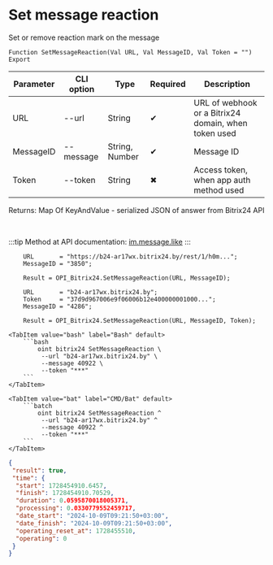 ﻿---
sidebar_position: 3
---


# Set message reaction
 Set or remove reaction mark on the message



`Function SetMessageReaction(Val URL, Val MessageID, Val Token = "") Export`

  | Parameter | CLI option | Type | Required | Description |
  |-|-|-|-|-|
  | URL | --url | String | &#x2714; | URL of webhook or a Bitrix24 domain, when token used |
  | MessageID | --message | String, Number | &#x2714; | Message ID |
  | Token | --token | String | &#x2716; | Access token, when app auth method used |

  
  Returns:  Map Of KeyAndValue - serialized JSON of answer from Bitrix24 API

<br/>

:::tip
Method at API documentation: [im.message.like](https://dev.1c-bitrix.ru/learning/course/?COURSE_ID=93&LESSON_ID=12121)
:::
<br/>



```bsl title="1C:Enterprise/OneScript code example"
    URL       = "https://b24-ar17wx.bitrix24.by/rest/1/h0m...";
    MessageID = "3850";

    Result = OPI_Bitrix24.SetMessageReaction(URL, MessageID);

    URL       = "b24-ar17wx.bitrix24.by";
    Token     = "37d9d967006e9f06006b12e400000001000...";
    MessageID = "4286";

    Result = OPI_Bitrix24.SetMessageReaction(URL, MessageID, Token);
```
 

 <Tabs>
  
    <TabItem value="bash" label="Bash" default>
        ```bash
            oint bitrix24 SetMessageReaction \
             --url "b24-ar17wx.bitrix24.by" \
             --message 40922 \
             --token "***"
        ```
    </TabItem>
  
    <TabItem value="bat" label="CMD/Bat" default>
        ```batch
            oint bitrix24 SetMessageReaction ^
             --url "b24-ar17wx.bitrix24.by" ^
             --message 40922 ^
             --token "***"
        ```
    </TabItem>
</Tabs>


```json title="Result"
{
 "result": true,
 "time": {
  "start": 1728454910.6457,
  "finish": 1728454910.70529,
  "duration": 0.0595870018005371,
  "processing": 0.0330779552459717,
  "date_start": "2024-10-09T09:21:50+03:00",
  "date_finish": "2024-10-09T09:21:50+03:00",
  "operating_reset_at": 1728455510,
  "operating": 0
 }
}
```
